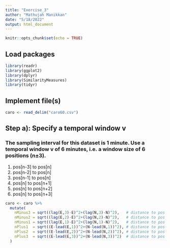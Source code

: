 ```yaml
---
title: "Exercise_3"
author: "Mathujah Manikkan"
date: "5/18/2022"
output: html_document
---
```


```r
knitr::opts_chunk$set(echo = TRUE)
```

## Load packages 
```r
library(readr)
library(ggplot2)
library(dplyr)
library(SimilarityMeasures)
library(tidyr)
```

## Implement file(s)
```r
caro <- read_delim("caro60.csv")

```

## Step a): Specify a temporal window v
### The sampling interval for this dataset is 1 minute. Use a temporal window v of 6 minutes, i.e. a window size of 6 positions (n±3).

1. pos[n-3] to pos[n]
2. pos[n-2] to pos[n]
3. pos[n-1] to pos[n]
4. pos[n] to pos[n+1]
5. pos[n] to pos[n+2]
6. pos[n] to pos[n+3]

```r
caro <- caro %>%
  mutate(
    nMinus3 = sqrt((lag(E,3)-E)^2+(lag(N,3)-N)^2),   # distance to pos -3 minutes
    nMinus2 = sqrt((lag(E,2)-E)^2+(lag(N,2)-N)^2),   # distance to pos -2 minutes
    nMinus1 = sqrt((lag(E,1)-E)^2+(lag(N,1)-N)^2),   # distance to pos -1 minute
    nPlus1  = sqrt((E-lead(E,1))^2+(N-lead(N,1))^2), # distance to pos +1 mintue
    nPlus2  = sqrt((E-lead(E,2))^2+(N-lead(N,2))^2), # distance to pos +2 minutes
    nPlus3  = sqrt((E-lead(E,3))^2+(N-lead(N,3))^2)  # distance to pos +3 minutes
  )

```
